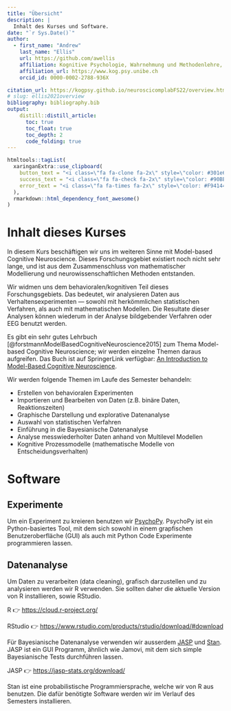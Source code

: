 ```yaml
---
title: "Übersicht"
description: | 
  Inhalt des Kurses und Software.
date: "`r Sys.Date()`"
author:
  - first_name: "Andrew"
    last_name: "Ellis"
    url: https://github.com/awellis
    affiliation: Kognitive Psychologie, Wahrnehmung und Methodenlehre, Universität Bern 
    affiliation_url: https://www.kog.psy.unibe.ch
    orcid_id: 0000-0002-2788-936X

citation_url: https://kogpsy.github.io/neuroscicomplabFS22/overview.html
# slug: ellis2021overview
bibliography: bibliography.bib
output: 
    distill::distill_article:
      toc: true
      toc_float: true
      toc_depth: 2
      code_folding: true
---
```


```r
htmltools::tagList(
  xaringanExtra::use_clipboard(
    button_text = "<i class=\"fa fa-clone fa-2x\" style=\"color: #301e64\"></i>",
    success_text = "<i class=\"fa fa-check fa-2x\" style=\"color: #90BE6D\"></i>",
    error_text = "<i class=\"fa fa-times fa-2x\" style=\"color: #F94144\"></i>"
  ),
  rmarkdown::html_dependency_font_awesome()
)
```

<!-- # Einleitung -->

# Inhalt dieses Kurses
<!-- `r fontawesome::fa(name = "blender", fill = "steelblue")` -->
In diesem Kurs beschäftigen wir uns im weiteren Sinne mit Model-based Cognitive Neuroscience. Dieses Forschungsgebiet existiert noch nicht sehr lange, und ist aus dem Zusammenschluss von mathematischer Modellierung und neurowissenschaftlichen Methoden entstanden.

Wir widmen uns dem behavioralen/kognitiven Teil dieses Forschungsgebiets. Das bedeutet, wir analysieren Daten aus Verhaltensexperimenten --- sowohl mit herkömmlichen statistischen Verfahren, als auch mit mathematischen Modellen. Die Resultate dieser Analysen können wiederum in der Analyse bildgebender Verfahren oder EEG benutzt werden.

<aside>  Es gibt ein sehr gutes Lehrbuch [@forstmannModelBasedCognitiveNeuroscience2015] zum Thema Model-based Cognitive Neuroscience; wir werden einzelne Themen daraus aufgreifen. Das Buch ist auf SpringerLink verfügbar: [An Introduction to Model-Based Cognitive Neuroscience](https://link.springer.com/book/10.1007%2F978-1-4939-2236-9).</aside>

 
Wir werden folgende Themen im Laufe des Semester behandeln:

- Erstellen von behavioralen Experimenten
- Importieren und Bearbeiten von Daten (z.B. binäre Daten, Reaktionszeiten)
- Graphische Darstellung und explorative Datenanalyse
- Auswahl von statistischen Verfahren 
- Einführung in die Bayesianische Datenanalyse
- Analyse messwiederholter Daten anhand von Multilevel Modellen
- Kognitive Prozessmodelle (mathematische Modelle von Entscheidungsverhalten)





# Software
<!-- `r fontawesome::fa(name = "laptop-code", fill = "steelblue")` -->

## Experimente
Um ein Experiment zu kreieren benutzen wir [PsychoPy](https://www.psychopy.org/). PsychoPy ist ein Python-basiertes Tool, mit dem sich sowohl in einem grapfischen Benutzeroberfläche (GUI) als auch mit Python Code Experimente programmieren lassen.

<!-- <aside> GUI: graphical user interface.</aside> -->

## Datenanalyse
Um Daten zu verarbeiten (data cleaning), grafisch darzustellen und zu analysieren werden wir R verwenden. Sie sollten daher die aktuelle Version von R installieren, sowie RStudio.

R 👉 [https://cloud.r-project.org/](https://cloud.r-project.org/)

RStudio 👉 [https://www.rstudio.com/products/rstudio/download/#download](https://www.rstudio.com/products/rstudio/download/#download)

Für Bayesianische Datenanalyse verwenden wir ausserdem [JASP](https://jasp-stats.org) und [Stan](https://mc-stan.org/). JASP ist ein GUI Programm, ähnlich wie Jamovi, mit dem sich simple Bayesianische Tests durchführen lassen.

JASP 👉 [https://jasp-stats.org/download/](https://jasp-stats.org/download/)

Stan ist eine probabilistische Programmiersprache, welche wir von R aus benutzen. Die dafür benötigte Software werden wir im Verlauf des Semesters installieren.


